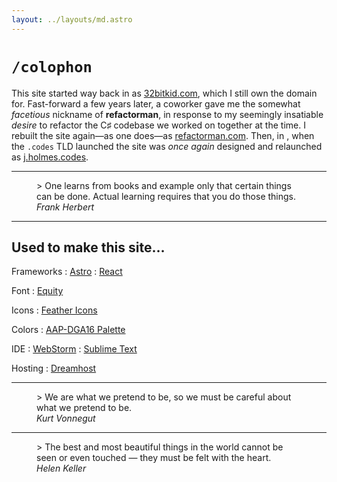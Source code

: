 ```yaml
---
layout: ../layouts/md.astro
---
```



# `/colophon`

This site started way back in <Date date="2004"/> as [32bitkid.com](https://32bitkid.com), which I still own the domain for. Fast-forward a few years later, a coworker gave me the somewhat _facetious_ nickname of **refactorman**, in response to my seemingly insatiable _desire_ to refactor the C&#x266F; codebase we worked on together at the time. I rebuilt the site again&mdash;as one does&mdash;as [refactorman.com](https://refactorman.com). Then, in <Date date="2014"/>, when the `.codes` TLD launched the site was _once again_ designed and relaunched as [j.holmes.codes](https://j.holmes.codes).

<hr />
<figure>
  > One learns from books and example only that certain things can be done.
  Actual learning requires that you do those things.
  <figcaption>
    <cite>Frank Herbert</cite>
  </figcaption>
</figure>
<hr />

## Used to make this site&hellip;

Frameworks
: [Astro](https://astro.build/)
: [React](https://react.dev/)

Font
: [Equity](https://typographyforlawyers.com/equity.html)

Icons
: [Feather Icons](https://feathericons.com/)

Colors
: [AAP-DGA16 Palette](https://lospec.com/palette-list/aap-dga16)

IDE
: [WebStorm](https://www.jetbrains.com/webstorm/)
: [Sublime Text](https://www.sublimetext.com/)

Hosting
: [Dreamhost](https://www.dreamhost.com/)

<hr />

<figure>
  > We are what we pretend to be, so we must be careful about what we pretend to
  be.
  <figcaption>
    <cite>Kurt Vonnegut</cite>
  </figcaption>
</figure>

<hr />

<figure>
  > The best and most beautiful things in the world cannot be seen or even
  touched &mdash; they must be felt with the heart.
  <figcaption>
    <cite>Helen Keller</cite>
  </figcaption>
</figure>
